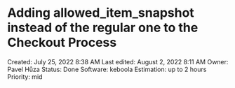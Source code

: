 # Adding allowed_item_snapshot instead of the regular one to the Checkout Process

Created: July 25, 2022 8:38 AM
Last edited: August 2, 2022 8:11 AM
Owner: Pavel Hůza
Status: Done
Software: keboola
Estimation: up to 2 hours
Priority: mid